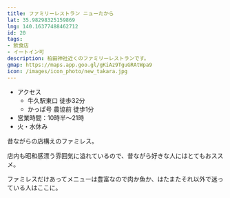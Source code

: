 ```yaml
---
title: ファミリーレストラン ニューたから
lat: 35.98298325159869
lng: 140.16377488462712
id: 20
tags:
- 飲食店
- イートイン可
description: 柏田神社近くのファミリーレストランです。
gmap: https://maps.app.goo.gl/gKiAz9TguGRAtWpa9
icon: /images/icon_photo/new_takara.jpg
---
```


<LinkedImage
  basename="hamyu044/newtakara-a"
/>

- アクセス
  - 牛久駅東口 徒歩32分
  - かっぱ号 農協前 徒歩1分
- 営業時間：10時半～21時
- 火・水休み

昔ながらの店構えのファミレス。

店内も昭和感漂う雰囲気に溢れているので、昔ながら好きな人にはとてもおススメ。

ファミレスだけあってメニューは豊富なので肉か魚か、はたまたそれ以外で迷っている人はここに。

<LinkedImage
  basename="hamyu044/newtakara-lunch"
/>

